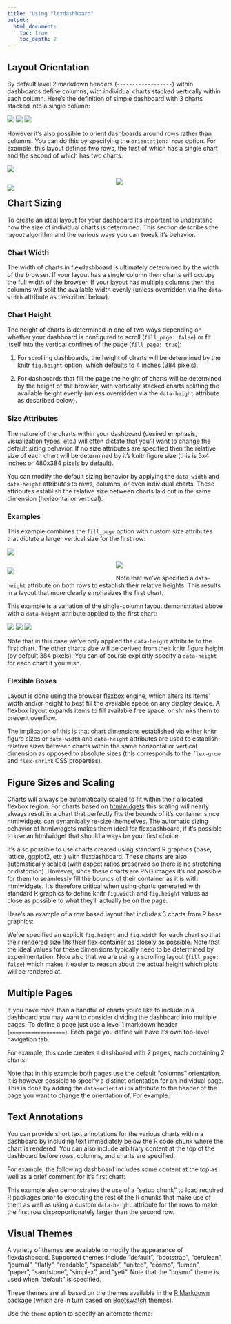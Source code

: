 ```yaml
---
title: "Using flexdashboard"
output:
  html_document:
    toc: true
    toc_depth: 2
---
```


## Layout Orientation

By default level 2 markdown headers (`------------------`) within dashboards define columns, with individual charts stacked vertically within each column. Here's the definition of simple dashboard with 3 charts stacked into a single column:

<div class="row">

<div class="col-md-5">
<div id="singlecolumn"></div>
<script type="text/javascript">loadSnippet('singlecolumn')</script>
</div>

<div class="col-md-7">
<div height="470px" width="100%">
<img class="holder" src="holder.js/100px157?size=28&amp;text=Chart 1">
<img class="holder" src="holder.js/100px157?size=28&amp;text=Chart 2">
<img class="holder" src="holder.js/100px157?size=28&amp;text=Chart 3">
</div>
</div>

</div>

However it's also possible to orient dashboards around rows rather than columns. You can do this by specifying the `orientation: rows` option. For example, this layout defines two rows, the first of which has a single chart and the second of which has two charts:

<div class="row">

<div class="col-md-5">
<div id="roworientation"></div>
<script type="text/javascript">loadSnippet('roworientation')</script>
</div>

<div class="col-md-7">
<div height="496px" width="100%">
<img class="holder" src="holder.js/100px250?size=28&amp;text=Chart 1">
<div>
<div style="float: left; width: 50%;">
<img class="holder" src="holder.js/100px250?size=28&amp;text=Chart 2">
</div>
<div style="margin-left: 50%;">
<img class="holder" src="holder.js/100px250?size=28&amp;text=Chart 3">
</div>
</div>
</div>
</div>

</div>


## Chart Sizing

To create an ideal layout for your dashboard it's important to understand how the size of individual charts is determined. This section describes the layout algorithm and the various ways you can tweak it's behavior.

### Chart Width

The width of charts in flexdashboard is ultimately determined by the width of the browser. If your layout has a single column then charts will occupy the full width of the browser. If your layout has multiple columns then the columns will split the available width evenly (unless overridden via the `data-width` attribute as described below).

### Chart Height

The height of charts is determined in one of two ways depending on whether your dashboard is configured to scroll (`fill_page: false`) or fit itself into the vertical confines of the page (`fill_page: true`):

1. For scrolling dashboards, the height of charts will be determined by the knitr `fig.height` option, which defaults to 4 inches (384 pixels).

2. For dashboards that fill the page the height of charts will be determined by the height of the browser, with vertically stacked charts splitting the available height evenly (unless overridden via the `data-height` attribute as described below).

### Size Attributes

The nature of the charts within your dashboard (desired emphasis, visualization types, etc.) will often dictate that you'll want to change the default sizing behavior. If no size attributes are specified then the relative size of each chart will be determined by it's knitr figure size (this is 5x4 inches or 480x384 pixels by default).

You can modify the default sizing behavior by applying the `data-width` and `data-height` attributes to rows, columns, or even individual charts. These attributes establish the relative size between charts laid out in the same dimension (horizontal or vertical). 

### Examples

This example combines the `fill_page` option with custom size attributes that dictate a larger vertical size for the first row:

<div class="row">
<div class="col-md-5">
<div id="chartsizing"></div>
<script type="text/javascript">loadSnippet('chartsizing')</script>
</div>

<div class="col-md-7">
<div height="470px" width="100%">
<img class="holder" src="holder.js/100px330?size=28&amp;text=Chart 1">
<div>
<div style="float: left; width: 50%;">
<img class="holder" src="holder.js/100px187?size=28&amp;text=Chart 2">
</div>
<div style="margin-left: 50%;">
<img class="holder" src="holder.js/100px187?size=28&amp;text=Chart 3">
</div>
</div>
</div>
</div>

</div>
    
Note that we've specified a `data-height` attribute on both rows to establish their relative heights. This results in a layout that more clearly emphasizes the first chart.

This example is a variation of the single-column layout demonstrated above with a `data-height` attribute applied to the first chart:

<div class="row">
<div class="col-md-5">
<div id="chartdataheight"></div>
<script type="text/javascript">loadSnippet('chartdataheight')</script>
</div>

<div class="col-md-7">
<div height="470px" width="100%">
<img class="holder" src="holder.js/100px230?size=28&amp;text=Chart 1">
<img class="holder" src="holder.js/100px120?size=28&amp;text=Chart 2">
<img class="holder" src="holder.js/100px120?size=28&amp;text=Chart 3">
</div>
</div>

</div>

Note that in this case we've only applied the `data-height` attribute to the first chart. The other charts size will be derived from their knitr figure height (by default 384 pixels). You can of course explicitly specify a `data-height` for each chart if you wish.

### Flexible Boxes

Layout is done using the browser [flexbox](https://developer.mozilla.org/en-US/docs/Web/CSS/CSS_Flexible_Box_Layout/Using_CSS_flexible_boxes) engine, which alters its items' width and/or height to best fill the available space on any display device. A flexbox layout expands items to fill available free space, or shrinks them to prevent overflow.

The implication of this is that chart dimensions established via either knitr figure sizes or `data-width` and `data-height` attributes are used to establish relative sizes between charts within the same horizontal or vertical dimension as opposed to absolute sizes (this corresponds to the `flex-grow` and `flex-shrink` CSS properties).


## Figure Sizes and Scaling 

Charts will always be automatically scaled to fit within their allocated flexbox region. For charts based on [htmlwidgets](http://www.htmlwidgets.org) this scaling will nearly always result in a chart that perfectly fits the bounds of it's container since htmlwidgets can dynamically re-size themselves. The automatic sizing behavior of htmlwidgets makes them ideal for flexdashboard, if it's possible to use an htmlwidget that should always be your first choice. 

It's also possible to use charts created using standard R graphics (base, lattice, ggplot2, etc.) with flexdashboard. These charts are also automatically scaled (with aspect ratios preserved so there is no stretching or distortion). However, since these charts are PNG images it's not possible for them to seamlessly fill the bounds of their container as it is with htmlwidgets. It's therefore critical when using charts generated with standard R graphics to define knitr `fig.width` and `fig.height` values as close as possible to what they'll actually be on the page.

Here's an example of a row based layout that includes 3 charts from R base graphics:

<div id="figuresizes"></div>
<script type="text/javascript">loadSnippet('figuresizes')</script>


We've specified an explicit `fig.height` and `fig.width` for each chart so that their rendered size fits their flex container as closely as possible. Note that the ideal values for these dimensions typically need to be determined by experimentation. Note also that we are using a scrolling layout (`fill_page: false`) which makes it easier to reason about the actual height which plots will be rendered at. 








## Multiple Pages

If you have more than a handful of charts you'd like to include in a dashboard you may want to consider dividing the dashboard into multiple pages. To define a page just use a level 1 markdown header (`==================`). Each page you define will have it's own top-level navigation tab. 

For example, this code creates a dashboard with 2 pages, each containing 2 charts:

<div id="multiplepages"></div>
<script type="text/javascript">loadSnippet('multiplepages')</script>

Note that in this example both pages use the default "columns" orientation. It is however possible to specify a distinct orientation for an individual page. This is done by adding the `data-orientation` attribute to the header of the page you want to change the orientation of. For example:

<div id="pageorientation"></div>
<script type="text/javascript">loadSnippet('pageorientation')</script>

## Text Annotations

You can provide short text annotations for the various charts within a dashboard by including text immediately below the R code chunk where the chart is rendered. You can also include arbitrary content at the top of the dashboard before rows, columns, and charts are specified.

For example, the following dashboard includes some content at the top as well as a brief comment for it's first chart:

<div id="textannotation"></div>
<script type="text/javascript">loadSnippet('textannotation')</script>

This example also demonstrates the use of a "setup chunk" to load required R packages prior to executing the rest of the R chunks that make use of them as well as using a custom `data-height` attribute for the rows to make the first row disproportionately larger than the second row.
    
## Visual Themes

A variety of themes are available to modify the appearance of flexdashboard. Supported themes include "default", "bootstrap", "cerulean", "journal", "flatly", "readable", "spacelab", "united", "cosmo", "lumen", "paper", "sandstone", "simplex", and "yeti". Note that the "cosmo" theme is used when "default" is specified.

These themes are all based on the themes available in the [R Markdown](http://rmarkdown.rstudio.com) package (which are in turn based on [Bootswatch](https://bootswatch.com/) themes).

Use the `theme` option to specify an alternate theme:

<div id="themes"></div>
<script type="text/javascript">loadSnippet('themes')</script>

